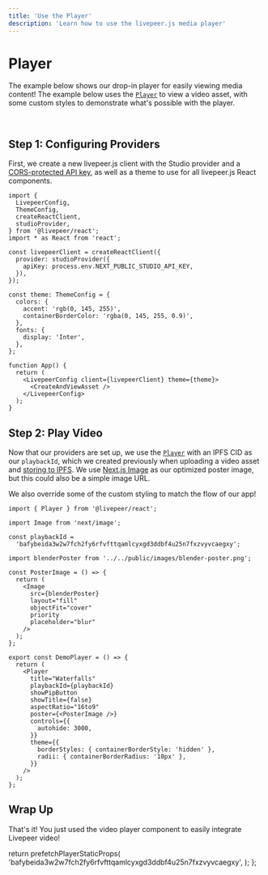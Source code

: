 ```yaml
---
title: 'Use the Player'
description: 'Learn how to use the livepeer.js media player'
---
```



# Player

The example below shows our drop-in player for easily viewing media content! The example below uses the
[`Player`](/react/Player) to view a video asset, with some custom styles to demonstrate what's possible with
the player.

<br />

<DemoPlayer />

## Step 1: Configuring Providers

First, we create a new livepeer.js client with the Studio provider and a [CORS-protected API key](/react/providers/studio#apikey),
as well as a theme to use for all livepeer.js React components.

```tsx filename="App.tsx"
import {
  LivepeerConfig,
  ThemeConfig,
  createReactClient,
  studioProvider,
} from '@livepeer/react';
import * as React from 'react';

const livepeerClient = createReactClient({
  provider: studioProvider({
    apiKey: process.env.NEXT_PUBLIC_STUDIO_API_KEY,
  }),
});

const theme: ThemeConfig = {
  colors: {
    accent: 'rgb(0, 145, 255)',
    containerBorderColor: 'rgba(0, 145, 255, 0.9)',
  },
  fonts: {
    display: 'Inter',
  },
};

function App() {
  return (
    <LivepeerConfig client={livepeerClient} theme={theme}>
      <CreateAndViewAsset />
    </LivepeerConfig>
  );
}
```

## Step 2: Play Video

Now that our providers are set up, we use the [`Player`](/react/Player) with an IPFS CID as our `playbackId`, which we created
previously when uploading a video asset and [storing to IPFS](/react/asset/useUpdateAsset). We use
[Next.js Image](https://nextjs.org/docs/basic-features/image-optimization) as our optimized poster image, but this could also
be a simple image URL.

We also override some of the custom styling to match the flow of our app!

```tsx filename="DemoPlayer.tsx"
import { Player } from '@livepeer/react';

import Image from 'next/image';

const playbackId =
  'bafybeida3w2w7fch2fy6rfvfttqamlcyxgd3ddbf4u25n7fxzvyvcaegxy';

import blenderPoster from '../../public/images/blender-poster.png';

const PosterImage = () => {
  return (
    <Image
      src={blenderPoster}
      layout="fill"
      objectFit="cover"
      priority
      placeholder="blur"
    />
  );
};

export const DemoPlayer = () => {
  return (
    <Player
      title="Waterfalls"
      playbackId={playbackId}
      showPipButton
      showTitle={false}
      aspectRatio="16to9"
      poster={<PosterImage />}
      controls={{
        autohide: 3000,
      }}
      theme={{
        borderStyles: { containerBorderStyle: 'hidden' },
        radii: { containerBorderRadius: '10px' },
      }}
    />
  );
};
```

## Wrap Up

That's it! You just used the video player component to easily integrate Livepeer video!


  return prefetchPlayerStaticProps(
    'bafybeida3w2w7fch2fy6rfvfttqamlcyxgd3ddbf4u25n7fxzvyvcaegxy',
  );
};
